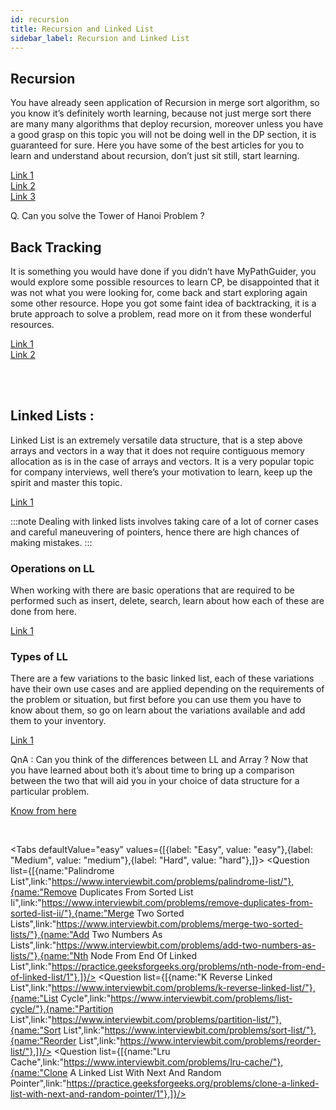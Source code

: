 ```yaml
---
id: recursion
title: Recursion and Linked List
sidebar_label: Recursion and Linked List
---
```



## Recursion 
You have already seen application of Recursion in merge sort algorithm, so you know it’s definitely worth learning, because not just merge sort there are many many algorithms that deploy recursion, moreover unless you have a good grasp on this topic you will not be doing well in the DP section, it is guaranteed for sure. Here you have some of the best articles for you to learn and understand about recursion, don’t just sit still, start learning.

[Link 1](https://www.topcoder.com/community/competitive-programming/tutorials/an-introduction-to-recursion-part-1/)<br/>
[Link 2](https://www.topcoder.com/community/competitive-programming/tutorials/an-introduction-to-recursion-part-2/)<br/>
[Link 3](http://zobayer.blogspot.com/2009/12/cse-102-attacking-recursion.html)

Q. Can you solve the Tower of Hanoi Problem ?



## Back Tracking 
It is something you would have done if you didn’t have MyPathGuider, you would explore some possible resources to learn CP, be disappointed that it was not what you were looking for, come back and start exploring again some other resource. Hope you got some faint idea of backtracking, it is a brute approach to solve a problem, read more on it from these wonderful resources.

[Link 1](https://www.hackerearth.com/practice/basic-programming/recursion/recursion-and-backtracking/tutorial/)<br/>
[Link 2](https://www.programiz.com/dsa/backtracking-algorithm)

<br/>
<Tabs
	defaultValue="medium"
	values={[{label: "Medium", value: "medium"},{label: "Hard", value: "hard"},]}>
	<TabItem value="medium">
		<Question  list={[{name:"Subset",link:"https://www.interviewbit.com/problems/subset/"},{name:"Combination Sum",link:"https://www.interviewbit.com/problems/combination-sum/"},{name:"Letter Phone",link:"https://www.interviewbit.com/problems/letter-phone/"},{name:"Problems",link:"https://www.interviewbit.com/problems/permutations"},]}/>
	</TabItem>
	<TabItem value="hard">
		<Question  list={[{name:"Palindrome Partitioning",link:"https://www.interviewbit.com/problems/palindrome-partitioning/"},{name:"Generate All Parentheses Ii",link:"https://www.interviewbit.com/problems/generate-all-parentheses-ii/"},{name:"Gray Code",link:"https://www.interviewbit.com/problems/gray-code/"},{name:"Nqueens",link:"https://www.interviewbit.com/problems/nqueens/"},{name:"The Knights Tour Problem Backtracking 1",link:"https://www.geeksforgeeks.org/the-knights-tour-problem-backtracking-1/"},]}/>
	</TabItem>
	
</Tabs>
<br/>

## Linked Lists :

Linked List is an extremely versatile data structure, that is a step above arrays and vectors in a way that it does not require contiguous memory allocation as is in the case of arrays and vectors. It is a very popular topic for company interviews, well there’s your motivation to learn, keep up the spirit and master this topic.

[Link 1](https://www.programiz.com/dsa/linked-list)

:::note 
Dealing with linked lists involves taking care of a lot of corner cases and careful maneuvering of pointers, hence there are high chances of making mistakes. 
:::

### Operations on LL
When working with there are basic operations that are required to be performed such as insert, delete, search, learn about how each of these are done from here.

[Link 1](https://www.programiz.com/dsa/linked-list-operations)


### Types of LL
There are a few variations to the basic linked list, each of these variations have their own use cases and are applied depending on the requirements of the problem or situation, but first before you can use them you have to know about them, so go on learn about the variations available and add them to your inventory.

[Link 1](https://www.programiz.com/dsa/linked-list-types)

QnA : Can you think of the differences between LL and Array ?
Now that you have learned about both it’s about time to bring up a comparison between the two that will aid you in your choice of data structure for a particular problem.

[Know from here](https://www.studytonight.com/data-structures/linked-list-vs-array)

<br/>

<Tabs
	defaultValue="easy"
	values={[{label: "Easy", value: "easy"},{label: "Medium", value: "medium"},{label: "Hard", value: "hard"},]}>
	<TabItem value="easy">
		<Question  list={[{name:"Palindrome List",link:"https://www.interviewbit.com/problems/palindrome-list/"},{name:"Remove Duplicates From Sorted List Ii",link:"https://www.interviewbit.com/problems/remove-duplicates-from-sorted-list-ii/"},{name:"Merge Two Sorted Lists",link:"https://www.interviewbit.com/problems/merge-two-sorted-lists/"},{name:"Add Two Numbers As Lists",link:"https://www.interviewbit.com/problems/add-two-numbers-as-lists/"},{name:"Nth Node From End Of Linked List",link:"https://practice.geeksforgeeks.org/problems/nth-node-from-end-of-linked-list/1"},]}/>
	</TabItem>
	<TabItem value="medium">
		<Question  list={[{name:"K Reverse Linked List",link:"https://www.interviewbit.com/problems/k-reverse-linked-list/"},{name:"List Cycle",link:"https://www.interviewbit.com/problems/list-cycle/"},{name:"Partition List",link:"https://www.interviewbit.com/problems/partition-list/"},{name:"Sort List",link:"https://www.interviewbit.com/problems/sort-list/"},{name:"Reorder List",link:"https://www.interviewbit.com/problems/reorder-list/"},]}/>
	</TabItem>
	<TabItem value="hard">
		<Question  list={[{name:"Lru Cache",link:"https://www.interviewbit.com/problems/lru-cache/"},{name:"Clone A Linked List With Next And Random Pointer",link:"https://practice.geeksforgeeks.org/problems/clone-a-linked-list-with-next-and-random-pointer/1"},]}/>
	</TabItem>
</Tabs>

<br/>